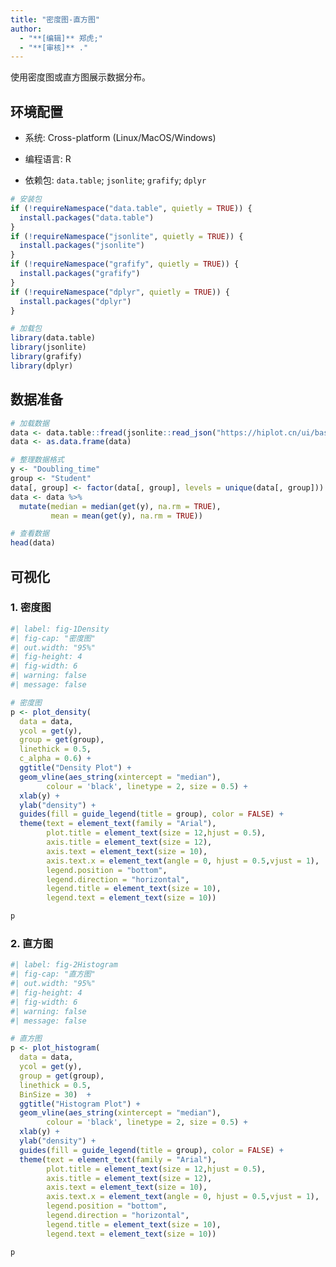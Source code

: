 ```yaml
---
title: "密度图-直方图"
author:
  - "**[编辑]** 郑虎;"
  - "**[审核]** ."
---
```


使用密度图或直方图展示数据分布。

## 环境配置

-   系统: Cross-platform (Linux/MacOS/Windows)

-   编程语言: R

-   依赖包: `data.table`; `jsonlite`; `grafify`; `dplyr`

```r
# 安装包
if (!requireNamespace("data.table", quietly = TRUE)) {
  install.packages("data.table")
}
if (!requireNamespace("jsonlite", quietly = TRUE)) {
  install.packages("jsonlite")
}
if (!requireNamespace("grafify", quietly = TRUE)) {
  install.packages("grafify")
}
if (!requireNamespace("dplyr", quietly = TRUE)) {
  install.packages("dplyr")
}

# 加载包
library(data.table)
library(jsonlite)
library(grafify)
library(dplyr)
```

## 数据准备

```r
# 加载数据
data <- data.table::fread(jsonlite::read_json("https://hiplot.cn/ui/basic/density-histogram/data.json")$exampleData[[1]]$textarea[[1]])
data <- as.data.frame(data)

# 整理数据格式
y <- "Doubling_time"
group <- "Student"
data[, group] <- factor(data[, group], levels = unique(data[, group]))
data <- data %>% 
  mutate(median = median(get(y), na.rm = TRUE),
         mean = mean(get(y), na.rm = TRUE))

# 查看数据
head(data)
```

## 可视化

### 1. 密度图

```r
#| label: fig-1Density
#| fig-cap: "密度图"
#| out.width: "95%"
#| fig-height: 4
#| fig-width: 6
#| warning: false
#| message: false

# 密度图
p <- plot_density(
  data = data, 
  ycol = get(y), 
  group = get(group),
  linethick = 0.5,
  c_alpha = 0.6) + 
  ggtitle("Density Plot") + 
  geom_vline(aes_string(xintercept = "median"),
        colour = 'black', linetype = 2, size = 0.5) + 
  xlab(y) + 
  ylab("density") + 
  guides(fill = guide_legend(title = group), color = FALSE) +
  theme(text = element_text(family = "Arial"),
        plot.title = element_text(size = 12,hjust = 0.5),
        axis.title = element_text(size = 12),
        axis.text = element_text(size = 10),
        axis.text.x = element_text(angle = 0, hjust = 0.5,vjust = 1),
        legend.position = "bottom",
        legend.direction = "horizontal",
        legend.title = element_text(size = 10),
        legend.text = element_text(size = 10))

p
```


### 2. 直方图

```r
#| label: fig-2Histogram
#| fig-cap: "直方图"
#| out.width: "95%"
#| fig-height: 4
#| fig-width: 6
#| warning: false
#| message: false

# 直方图
p <- plot_histogram(
  data = data, 
  ycol = get(y), 
  group = get(group),
  linethick = 0.5,
  BinSize = 30)  + 
  ggtitle("Histogram Plot") + 
  geom_vline(aes_string(xintercept = "median"),
        colour = 'black', linetype = 2, size = 0.5) + 
  xlab(y) + 
  ylab("density") + 
  guides(fill = guide_legend(title = group), color = FALSE) +
  theme(text = element_text(family = "Arial"),
        plot.title = element_text(size = 12,hjust = 0.5),
        axis.title = element_text(size = 12),
        axis.text = element_text(size = 10),
        axis.text.x = element_text(angle = 0, hjust = 0.5,vjust = 1),
        legend.position = "bottom",
        legend.direction = "horizontal",
        legend.title = element_text(size = 10),
        legend.text = element_text(size = 10))

p
```



